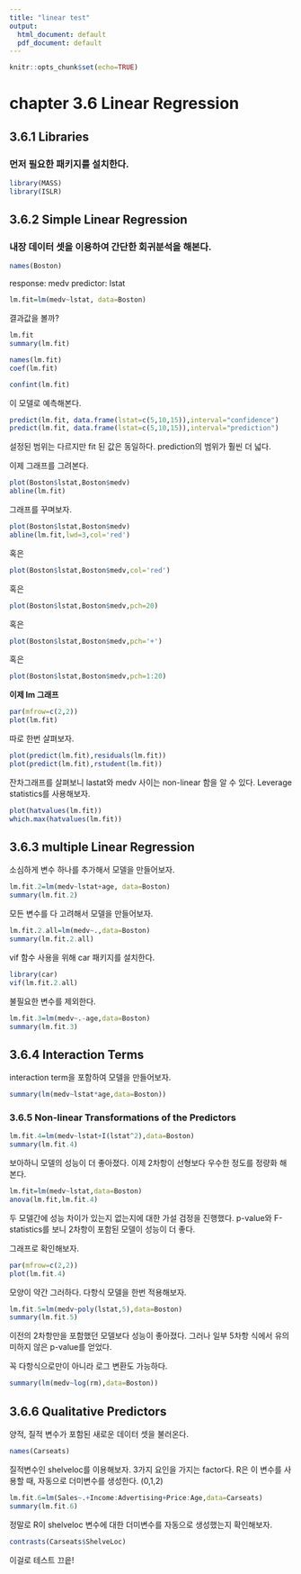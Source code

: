 ---
title: "linear test"
output:
  html_document: default
  pdf_document: default
---

```{r setup, include=FALSE}
knitr::opts_chunk$set(echo=TRUE)
```

# chapter 3.6 Linear Regression

## 3.6.1 Libraries

### 먼저 필요한 패키지를 설치한다.

```{r}
library(MASS)
library(ISLR)
```

## 3.6.2 Simple Linear Regression

### 내장 데이터 셋을 이용하여 간단한 회귀분석을 해본다.

```{r}
names(Boston)
```
response: medv
predictor: lstat

```{r}
lm.fit=lm(medv~lstat, data=Boston)
```
결과값을 볼까?
```{r}
lm.fit
summary(lm.fit)

names(lm.fit)
coef(lm.fit)

confint(lm.fit)
```

이 모델로 예측해본다.
```{r}

predict(lm.fit, data.frame(lstat=c(5,10,15)),interval="confidence")
predict(lm.fit, data.frame(lstat=c(5,10,15)),interval="prediction")
```
설정된 범위는 다르지만 fit 된 값은 동일하다. 
prediction의 범위가 훨씬 더 넓다.

이제 그래프를 그려본다.
```{r, include=FALSE}
plot(Boston$lstat,Boston$medv)
abline(lm.fit)
```
그래프를 꾸며보자.
```{r, include=FALSE}
plot(Boston$lstat,Boston$medv)
abline(lm.fit,lwd=3,col='red')
```

혹은
```{r}
plot(Boston$lstat,Boston$medv,col='red')
```
혹은
```{r}
plot(Boston$lstat,Boston$medv,pch=20)
```
혹은
```{r}
plot(Boston$lstat,Boston$medv,pch='+')
```
혹은
```{r}
plot(Boston$lstat,Boston$medv,pch=1:20)
```

**이제 lm 그래프**
```{r}
par(mfrow=c(2,2))
plot(lm.fit)
```
따로 한번 살펴보자.
```{r}
plot(predict(lm.fit),residuals(lm.fit))
plot(predict(lm.fit),rstudent(lm.fit))
```

잔차그래프를 살펴보니 lastat와 medv 사이는 non-linear 함을 알 수 있다.
Leverage statistics를 사용해보자.
```{r}
plot(hatvalues(lm.fit))
which.max(hatvalues(lm.fit))
```


## 3.6.3 multiple Linear Regression

소심하게 변수 하나를 추가해서 모델을 만들어보자.
```{r}
lm.fit.2=lm(medv~lstat+age, data=Boston)
summary(lm.fit.2)
```

모든 변수를 다 고려해서 모델을 만들어보자.
```{r}
lm.fit.2.all=lm(medv~.,data=Boston)
summary(lm.fit.2.all)
```

vif 함수 사용을 위해 car 패키지를 설치한다.
```{r}
library(car)
vif(lm.fit.2.all)
```
불필요한 변수를 제외한다.
```{r}
lm.fit.3=lm(medv~.-age,data=Boston)
summary(lm.fit.3)
```

## 3.6.4 Interaction Terms

interaction term을 포함하여 모델을 만들어보자.
```{r}
summary(lm(medv~lstat*age,data=Boston))
```

### 3.6.5 Non-linear Transformations of the Predictors

```{r}
lm.fit.4=lm(medv~lstat+I(lstat^2),data=Boston)
summary(lm.fit.4)
```

보아하니 모델의 성능이 더 좋아졌다.
이제 2차항이 선형보다 우수한 정도를 정량화 해본다.

```{r}
lm.fit=lm(medv~lstat,data=Boston)
anova(lm.fit,lm.fit.4)
```
두 모델간에 성능 차이가 있는지 없는지에 대한 가설 검정을 진행했다.
p-value와 F-statistics를 보니 2차항이 포함된 모델이 성능이 더 좋다.

그래프로 확인해보자.
```{r}
par(mfrow=c(2,2))
plot(lm.fit.4)
```

모양이 약간 그러하다.
다항식 모델을 한번 적용해보자.

```{r}
lm.fit.5=lm(medv~poly(lstat,5),data=Boston)
summary(lm.fit.5)
```
이전의 2차항만을 포함했던 모델보다 성능이 좋아졌다.
그러나 일부 5차항 식에서 유의미하지 않은 p-value를 얻었다.

꼭 다항식으로만이 아니라 로그 변환도 가능하다.
```{r}
summary(lm(medv~log(rm),data=Boston))
```

## 3.6.6 Qualitative Predictors

양적, 질적 변수가 포함된 새로운 데이터 셋을 불러온다.
```{r}
names(Carseats)
```

질적변수인 shelveloc를 이용해보자.
3가지 요인을 가지는 factor다.
R은 이 변수를 사용할 때, 자동으로 더미변수를 생성한다. (0,1,2)

```{r}
lm.fit.6=lm(Sales~.+Income:Advertising+Price:Age,data=Carseats)
summary(lm.fit.6)
```
정말로 R이 shelveloc 변수에 대한 더미변수를 자동으로 생성했는지 확인해보자.
```{r}
contrasts(Carseats$ShelveLoc)
```


이걸로 테스트 끄읕!

